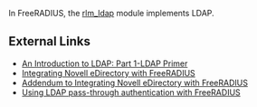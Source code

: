 In FreeRADIUS, the [[rlm_ldap]] module implements LDAP.

==External Links==

* [http://www.novell.com/coolsolutions/feature/15359.html An Introduction to LDAP: Part 1-LDAP Primer]
* [https://www.netiq.com/documentation/edir_radius/ Integrating Novell eDirectory with FreeRADIUS]
* [http://www.novell.com/coolsolutions/feature/15383.html Addendum to Integrating Novell eDirectory with FreeRADIUS]
* [http://confluence.diamond.ac.uk/display/PAAUTH/Using+LDAP+as+authentication+source Using LDAP pass-through authentication with FreeRADIUS]
